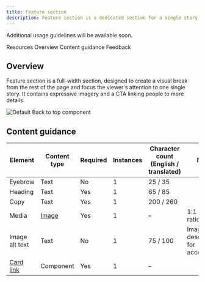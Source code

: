 ```yaml
---
title: Feature section
description: Feature section is a dedicated section for a single story.
---
```



<ComponentDescription name="Feature section" type="layout" />

<InlineNotification>

Additional usage guidelines will be available soon.

</InlineNotification>

<AnchorLinks>

<AnchorLink>Resources</AnchorLink>
<AnchorLink>Overview</AnchorLink>
<AnchorLink>Content guidance</AnchorLink>
<AnchorLink>Feedback</AnchorLink>

</AnchorLinks>

<ResourceLinks name="Feature section" type="layout" />

## Overview

Feature section is a full-width section, designed to create a visual break from the rest of the page and focus the viewer's attention to one single story. It contains expressive imagery and a CTA linking people to more details.

<Row>
<Column colMd={8} colLg={12}>

![Default Back to top component](../../images/component/feature-section/feature-section.png)

</Column>
</Row>

## Content guidance

| Element                                                                      | Content type                                                     | Required | Instances | Character count <br/>(English / translated) | Notes                   |
| ---------------------------------------------------------------------------- | ---------------------------------------------------------------- | -------- | --------- | ------------------------------------------- | ------------------------|
| Eyebrow                                                                      | Text                                                             | No       | 1         |          25 / 35                            |  |
| Heading                                                                      | Text                                                             | Yes      | 1         |          65 / 85                            |        |
| Copy                                                                         | Text                                                             | Yes      | 1         |   200 / 260                                 |                         |
| Media                                                                        | [Image](https://www.ibm.com/standards/carbon/components/images/) | Yes      | 1         | –                                           | 1:1 aspect ratio. |
| Image alt text                                                               | Text                                                             | No       | 1         |          75 / 100                           | Image description for accessibility. |
| [Card link](https://www.ibm.com/standards/carbon/components/cards#card-link) | Component                                                        | Yes      | 1         | –                                           |  |

<ComponentFooter name="Feature section" type="layout" />
